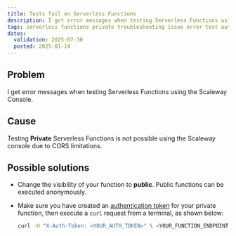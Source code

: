 ```yaml
---
title: Tests fail on Serverless Functions
description: I get error messages when testing Serverless Functions using the Scaleway Console
tags: serverless functions private troubleshooting issue error test authentication token unable
dates:
  validation: 2025-07-30
  posted: 2025-01-14
---
```


## Problem

I get error messages when testing Serverless Functions using the Scaleway Console.

## Cause

Testing **Private** Serverless Functions is not possible using the Scaleway console due to CORS limitations.

## Possible solutions

- Change the visibility of your function to **public**. Public functions can be executed anonymously.

- Make sure you have created an [authentication token](/serverless-functions/how-to/create-auth-token-from-console/) for your private function, then execute a `curl` request from a terminal, as shown below:
    ```sh
    curl -H "X-Auth-Token: <YOUR_AUTH_TOKEN>" \ <YOUR_FUNCTION_ENDPOINT>
    ```